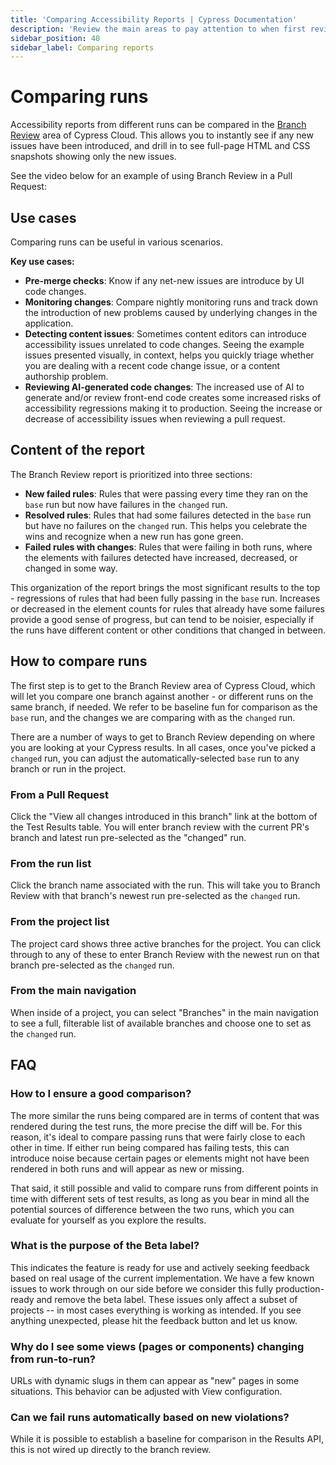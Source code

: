 ```yaml
---
title: 'Comparing Accessibility Reports | Cypress Documentation'
description: 'Review the main areas to pay attention to when first reviewing an accessibility report for a Cypress run.'
sidebar_position: 40
sidebar_label: Comparing reports
---
```


<ProductHeading product="accessibility" />

# Comparing runs

Accessibility reports from different runs can be compared in the [Branch Review](/cloud/features/branch-review#Getting-Started) area of Cypress Cloud. This allows you to instantly see if any new issues have been introduced, and drill in to see full-page HTML and CSS snapshots showing only the new issues.

See the video below for an example of using Branch Review in a Pull Request: 

<DocsVideo
  src="https://www.youtube.com/embed/k3vq57O4P4M"
  title="Accessibility branch review demo"
/>

## Use cases

Comparing runs can be useful in various scenarios.

**Key use cases:**

- **Pre-merge checks**: Know if any net-new issues are introduce by UI code changes.
- **Monitoring changes**: Compare nightly monitoring runs and track down the introduction of new problems caused by underlying changes in the application.
- **Detecting content issues**: Sometimes content editors can introduce accessibility issues unrelated to code changes. Seeing the example issues presented visually, in context, helps you quickly triage whether you are dealing with a recent code change issue, or a content authorship problem.
- **Reviewing AI-generated code changes**: The increased use of AI to generate and/or review front-end code creates some increased risks of accessibility regressions making it to production. Seeing the increase or decrease of accessibility issues when reviewing a pull request.


## Content of the report

<DocsImage
  src="/img/accessibility/core-concepts/branch-review-intro.png"
  alt="Cypress Accessibility Branch Review with arrows calling out the sections for new failed rules, resolved rules, and failed rules with changes. New failed rules are defined as rules that just started failing on the new branch. Resolved rules are defined as rules that got fully fixed in the new branch. Failed rules with changes are defined as rules that failed on both branches, but with different element counts or different related pages."
/>


The Branch Review report is prioritized into three sections:

- **New failed rules**: Rules that were passing every time they ran on the `base` run but now have failures in the `changed` run.
- **Resolved rules**: Rules that had some failures detected in the `base` run but have no failures on the `changed` run. This helps you celebrate the wins and recognize when a new run has gone green.
- **Failed rules with changes**: Rules that were failing in both runs, where the elements with failures detected have increased, decreased, or changed in some way.

This organization of the report brings the most significant results to the top - regressions of rules that had been fully passing in the `base` run. Increases or decreased in the element counts for rules that already have some failures provide a good sense of progress, but can tend to be noisier, especially if the runs have different content or other conditions that changed in between.

## How to compare runs

The first step is to get to the Branch Review area of Cypress Cloud, which will let you compare one branch against another - or different runs on the same branch, if needed. We refer to be baseline fun for comparison as the `base` run, and the changes we are comparing with as the `changed` run.

There are a number of ways to get to Branch Review depending on where you are looking at your Cypress results. In all cases, once you've picked a `changed` run, you can adjust the automatically-selected `base` run to any branch or run in the project.

### From a Pull Request

<DocsImage
  src="/img/accessibility/core-concepts/branch-review-pull-request.png"
  alt="A pull request comment from Cypress with an arrow pointing to the 'View all changes introduced in this branch' link. Test results and some accessibility score and violation information is also visible in the comment. The project has an 86.86% accessibility score, with  9 failed elements. Failed rule counts are 1 critical, 1 serious, 3 moderate, and 0 minor."
/>


Click the "View all changes introduced in this branch" link at the bottom of the Test Results table. You will enter branch review with the current PR's branch and latest run pre-selected as the "changed" run.

### From the run list

Click the branch name associated with the run. This will take you to Branch Review with that branch's newest run pre-selected as the `changed` run.

<DocsImage
  src="/img/accessibility/core-concepts/branch-review-run-card.png"
  alt="A couple of cards showing various details about Cypress test runs, including pass/fail counts and metadata. An arrow points to the branch name."
/>


### From the project list

<DocsImage
  src="/img/accessibility/core-concepts/branch-review-project-card.png"
  width="40%"
  alt="A card showing the name of an example project and related branches to choose."
/>


The project card shows three active branches for the project. You can click through to any of these to enter Branch Review with the newest run on that branch pre-selected as the `changed` run.

### From the main navigation

<DocsImage
  src="/img/accessibility/core-concepts/branch-review-side-nav.png"
  width="40%"
  alt="The main Cypress Cloud navigation showing Latest Runs, Branches, and Analytics menu items. An arrow points to Branches."
/>


When inside of a project, you can select "Branches" in the main navigation to see a full, filterable list of available branches and choose one to set as the `changed` run.

## FAQ

### How to I ensure a good comparison?
The more similar the runs being compared are in terms of content that was rendered during the test runs, the more precise the diff will be. For this reason, it's ideal to compare passing runs that were fairly close to each other in time. If either run being compared has failing tests, this can introduce noise because certain pages or elements might not have been rendered in both runs and will appear as new or missing.

That said, it still possible and valid to compare runs from different points in time with different sets of test results, as long as you bear in mind all the potential sources of difference between the two runs, which you can evaluate for yourself as you explore the results.

### What is the purpose of the Beta label?
This indicates the feature is ready for use and actively seeking feedback based on real usage of the current implementation. We have a few known issues to work through on our side before we consider this fully production-ready and remove the beta label. These issues only affect a subset of projects -- in most cases everything is working as intended. If you see anything unexpected, please hit the feedback button and let us know.

### Why do I see some views (pages or components) changing from run-to-run?
URLs with dynamic slugs in them can appear as "new" pages in some situations. This behavior can be adjusted with View configuration.

### Can we fail runs automatically based on new violations?
While it is possible to establish a baseline for comparison in the Results API, this is not wired up directly to the branch review.
